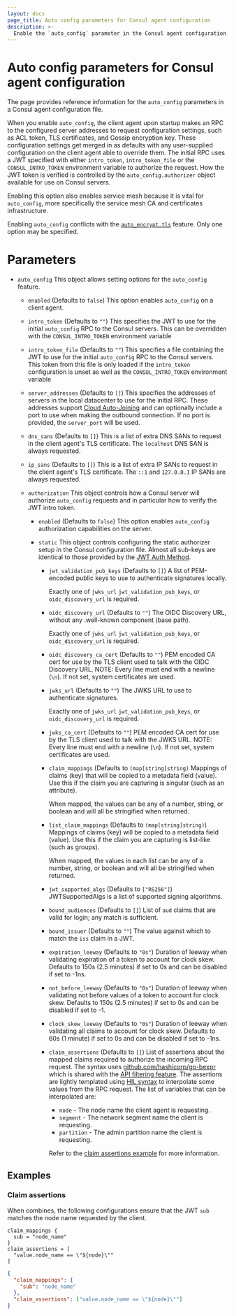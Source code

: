 ```yaml
---
layout: docs
page_title: Auto config parameters for Consul agent configuration
description: >-
  Enable the `auto_config` parameter in the Consul agent configuration so that a Consul client agent fetches configuration settings from a specified server upon startup.
---
```


# Auto config parameters for Consul agent configuration

The page provides reference information for the `auto_config` parameters in a
Consul agent configuration file.

When you enable `auto_config`, the client agent upon startup makes an RPC to the
configured server addresses to request configuration settings, such as ACL
token, TLS certificates, and Gossip encryption key. These configuration settings
get merged in as defaults with any user-supplied configuration on the client
agent able to override them. The initial RPC uses a JWT specified with either
`intro_token`, `intro_token_file` or the `CONSUL_INTRO_TOKEN` environment
variable to authorize the request. How the JWT token is verified is controlled
by the `auto_config.authorizer` object available for use on Consul servers.

Enabling this option also enables service mesh because it is vital for
`auto_config`, more specifically the service mesh CA and certificates
infrastructure.

<Warning>

Enabling `auto_config` conflicts with the [`auto_encrypt.tls`](/consul/docs/reference/agent/configuration-file/encryption#tls) feature.
Only one option may be specified.

</Warning>

# Parameters

- `auto_config` This object allows setting options for the `auto_config` feature.

  - `enabled` (Defaults to `false`) This option enables `auto_config` on a client
    agent.

  - `intro_token` (Defaults to `""`) This specifies the JWT to use for the initial
    `auto_config` RPC to the Consul servers. This can be overridden with the
    `CONSUL_INTRO_TOKEN` environment variable

  - `intro_token_file` (Defaults to `""`) This specifies a file containing the JWT
    to use for the initial `auto_config` RPC to the Consul servers. This token
    from this file is only loaded if the `intro_token` configuration is unset as
    well as the `CONSUL_INTRO_TOKEN` environment variable

  - `server_addresses` (Defaults to `[]`) This specifies the addresses of servers in
    the local datacenter to use for the initial RPC. These addresses support
    [Cloud Auto-Joining](/consul/commands/agent#cloud-auto-joining) and can optionally include a port to
    use when making the outbound connection. If no port is provided, the `server_port`
    will be used.

  - `dns_sans` (Defaults to `[]`) This is a list of extra DNS SANs to request in the
    client agent's TLS certificate. The `localhost` DNS SAN is always requested.

  - `ip_sans` (Defaults to `[]`) This is a list of extra IP SANs to request in the
    client agent's TLS certificate. The `::1` and `127.0.0.1` IP SANs are always requested.

  - `authorization` This object controls how a Consul server will authorize `auto_config`
    requests and in particular how to verify the JWT intro token.

    - `enabled` (Defaults to `false`) This option enables `auto_config` authorization
      capabilities on the server.

    - `static` This object controls configuring the static authorizer setup in the Consul
      configuration file. Almost all sub-keys are identical to those provided by the [JWT
      Auth Method](/consul/docs/secure/acl/auth-method/jwt).

      - `jwt_validation_pub_keys` (Defaults to `[]`) A list of PEM-encoded public keys
        to use to authenticate signatures locally.

        Exactly one of `jwks_url` `jwt_validation_pub_keys`, or `oidc_discovery_url` is required.

      - `oidc_discovery_url` (Defaults to `""`) The OIDC Discovery URL, without any
        .well-known component (base path).

        Exactly one of `jwks_url` `jwt_validation_pub_keys`, or `oidc_discovery_url` is required.

      - `oidc_discovery_ca_cert` (Defaults to `""`) PEM encoded CA cert for use by the TLS
        client used to talk with the OIDC Discovery URL. NOTE: Every line must end
        with a newline (`\n`). If not set, system certificates are used.

      - `jwks_url` (Defaults to `""`) The JWKS URL to use to authenticate signatures.

        Exactly one of `jwks_url` `jwt_validation_pub_keys`, or `oidc_discovery_url` is required.

      - `jwks_ca_cert` (Defaults to `""`) PEM encoded CA cert for use by the TLS client
        used to talk with the JWKS URL. NOTE: Every line must end with a newline
        (`\n`). If not set, system certificates are used.

      - `claim_mappings` (Defaults to `(map[string]string)` Mappings of claims (key) that
        will be copied to a metadata field (value). Use this if the claim you are capturing
        is singular (such as an attribute).

        When mapped, the values can be any of a number, string, or boolean and will
        all be stringified when returned.

      - `list_claim_mappings` (Defaults to `(map[string]string)`) Mappings of claims (key)
        will be copied to a metadata field (value). Use this if the claim you are capturing
        is list-like (such as groups).

        When mapped, the values in each list can be any of a number, string, or
        boolean and will all be stringified when returned.

      - `jwt_supported_algs` (Defaults to `["RS256"]`) JWTSupportedAlgs is a list of
        supported signing algorithms.

      - `bound_audiences` (Defaults to `[]`) List of `aud` claims that are valid for
        login; any match is sufficient.

      - `bound_issuer` (Defaults to `""`) The value against which to match the `iss`
        claim in a JWT.

      - `expiration_leeway` (Defaults to `"0s"`) Duration of leeway when
        validating expiration of a token to account for clock skew. Defaults to 150s
        (2.5 minutes) if set to 0s and can be disabled if set to -1ns.

      - `not_before_leeway` (Defaults to `"0s"`) Duration of leeway when
        validating not before values of a token to account for clock skew. Defaults
        to 150s (2.5 minutes) if set to 0s and can be disabled if set to -1.

      - `clock_skew_leeway` (Defaults to `"0s"`) Duration of leeway when
        validating all claims to account for clock skew. Defaults to 60s (1 minute)
        if set to 0s and can be disabled if set to -1ns.

      - `claim_assertions` (Defaults to `[]`) List of assertions about the mapped
        claims required to authorize the incoming RPC request. The syntax uses
        [github.com/hashicorp/go-bexpr](https://github.com/hashicorp/go-bexpr) which is shared with the
        [API filtering feature](/consul/api-docs/features/filtering).
        The assertions are lightly templated using [HIL syntax](https://github.com/hashicorp/hil)
        to interpolate some values from the RPC request. The list of variables that can be interpolated
        are:

        - `node` - The node name the client agent is requesting.
        - `segment` <EnterpriseAlert inline /> - The network segment name the client is requesting.
        - `partition` <EnterpriseAlert inline /> - The admin partition name the
          client is requesting.

        Refer to the [claim assertions example](#claim-assertions) for more information.

## Examples

### Claim assertions

When combines, the following configurations ensure that the JWT `sub`
matches the node name requested by the client.

<CodeTabs>

```hcl
claim_mappings {
  sub = "node_name"
}
claim_assertions = [
  "value.node_name == \"${node}\""
]
```

```json
{
  "claim_mappings": {
    "sub": "node_name"
  },
  "claim_assertions": ["value.node_name == \"${node}\""]
}
```

</CodeTabs>


